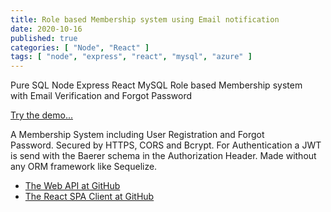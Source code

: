 ```yaml
---
title: Role based Membership system using Email notification
date: 2020-10-16
published: true
categories: [ "Node", "React" ]
tags: [ "node", "express", "react", "mysql", "azure" ]
---
```



Pure SQL Node Express React MySQL Role based Membership system with Email Verification and Forgot Password

<a href="https://users.persteenolsen.com" target="_blank">Try the demo...</a>

A Membership System including User Registration and Forgot Password. Secured by HTTPS, CORS and Bcrypt. For Authentication a JWT is send with the Baerer schema in the Authorization Header. Made without any ORM framework like Sequelize.

<ul>
<li><a href="https://github.com/persteenolsen/node-express-users-api" target="_blank">The Web API at GitHub</a></li>
<li><a href="https://github.com/persteenolsen/react-spa-users-client" target="_blank">The React SPA Client at GitHub</a></li>
</ul>



